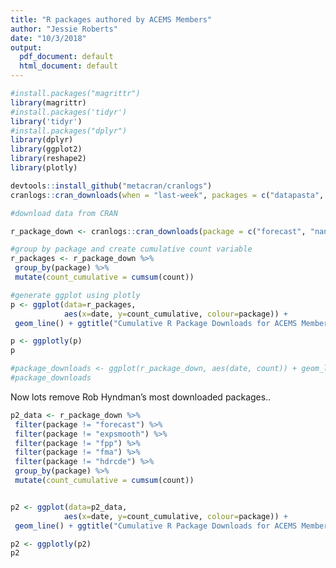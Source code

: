 ```yaml
---
title: "R packages authored by ACEMS Members"
author: "Jessie Roberts"
date: "10/3/2018"
output:
  pdf_document: default
  html_document: default
---
```


```r

#install.packages("magrittr")
library(magrittr)
#install.packages('tidyr')
library('tidyr')
#install.packages("dplyr")
library(dplyr)
library(ggplot2)
library(reshape2)
library(plotly)

devtools::install_github("metacran/cranlogs")
cranlogs::cran_downloads(when = "last-week", packages = c("datapasta", "httr"))

```

```r
#download data from CRAN 

r_package_down <- cranlogs::cran_downloads(package = c("forecast", "naniar", "datapasta", "SSN", "queuecomputer", "BSL", "bayesImageS", "MBSGS", "tsibble", "tsibbledata", "tsibblestats", "fable", "suggrants", "bfast", "hts", "robets", "stR","theif", "tsfeatures", "tsgeneration", "expsmooth", "fma", "fpp", "fpp2", "Mcomp", "ozdata", "tscompdata", "addb", "demography", "fds", "ftsa", "rainbow", "smoothAPC", "cricketdata", "eechidna", "emma", "hdrcde", "MEFM", "rmakdown", "season", "MSQC", "MPCI", "ActisoftR", "mvabund" ), from = "2014-06-01", to = "2018-10-01")

#group by package and create cumulative count variable
r_packages <- r_package_down %>% 
 group_by(package) %>% 
 mutate(count_cumulative = cumsum(count))

#generate ggplot using plotly 
p <- ggplot(data=r_packages,
            aes(x=date, y=count_cumulative, colour=package)) +
 geom_line() + ggtitle("Cumulative R Package Downloads for ACEMS Members")

p <- ggplotly(p)
p

#package_downloads <- ggplot(r_package_down, aes(date, count)) + geom_line(aes(colour = package)) +ggtitle("R Package Downloads for ACEMS Members") +facet_wrap(~package) + ylim(0,500) 
#package_downloads

```
Now lots remove Rob Hyndman's most downloaded packages.. 
```r

p2_data <- r_package_down %>% 
 filter(package != "forecast") %>%
 filter(package != "expsmooth") %>% 
 filter(package != "fpp") %>% 
 filter(package != "fma") %>% 
 filter(package != "hdrcde") %>% 
 group_by(package) %>% 
 mutate(count_cumulative = cumsum(count))


p2 <- ggplot(data=p2_data,
            aes(x=date, y=count_cumulative, colour=package)) +
 geom_line() + ggtitle("Cumulative R Package Downloads for ACEMS Members")

p2 <- ggplotly(p2)
p2
```

